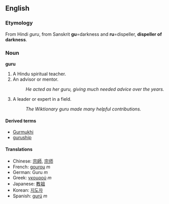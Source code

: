 ==English==
===Etymology===
From Hindi ''guru'', from Sanskrit '''gu'''=darkness and '''ru'''=dispeller, '''dispeller of darkness'''.

===Noun===
'''guru''' 
#A Hindu spiritual teacher.
#An advisor or mentor.
#:''He acted as her guru, giving much needed advice over the years.''
#A leader or expert in a field.
#:''The Wiktionary guru made many helpful contributions.''
====Derived terms====
*[[Gurmukhi]]<!-- script of the punjabi language -->
*[[guruship]]

====Translations====
*Chinese: [[宗師]], [[宗师]]
*French: [[gourou]] ''m''
*German: Guru ''m''
*Greek:  [[γκουρού]] ''m''
*Japanese: [[教祖]]
*Korean: [[지도자]]
*Spanish: [[gurú]] ''m''